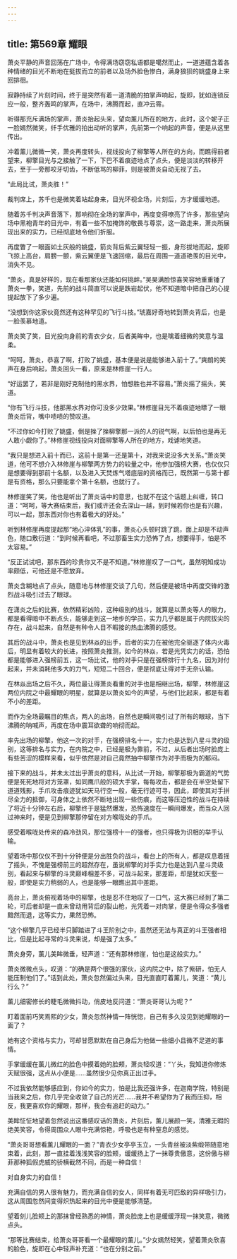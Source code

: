 ```yaml
---
---
---
```

title: 第569章 耀眼
---



萧炎平静的声音回荡在广场中，令得满场窃窃私语都是噶然而止，一道道蕴含着各种情绪的目光不断地在挺拔而立的前者以及场外脸色惨白，满身狼狈的姚盛身上来回排徊。

寂静持续了片刻时间，终于是突然有着一道清脆的拍掌声响起，旋即，犹如连锁反应一般，整齐轰鸣的掌声，在场中，沸腾而起，直冲云霄。

听得那充斥满场的掌声，萧炎抬起头来，望向薰儿所在的地方，此时，这个妮子正一脸嫣然微笑，纤手优雅的拍出动听的掌声，先前第一个响起的声音，便是从这里传出。

冲着薰儿微微一笑，萧炎再度转头，视线投向了柳擎等人所在的方向，而瞧得前者望来，柳擎目光与之接触了一下，下巴不着痕迹地点了点头，便是淡淡的转移开去，至于一旁那咬牙切齿，不断低骂的柳菲，则是被萧炎自动无视了去。

“此局比试，萧炎胜！”

裁判席上，苏千也是微笑着站起身来，目光环视全场，片刻后，方才缓缓地道。

随着苏千判决声音落下，那响彻在全场的掌声中，再度变得嘹亮了许多，那些望向场中黑袍青年的目光中，有着一些不加掩饰的敬畏与尊崇，这一路走来，萧炎所展现出来的实力，已经彻底地令他们折服。

再度瞥了一眼面如土灰般的姚盛，箭炎背后紫云翼轻轻一振，身形拔地而起，旋即飞掠上高台，肩膀一颤，紫云翼便是飞速回缩，最后在周围一道道艳羡的目光中，消失不见。

“萧炎，真是好样的，现在看那家伙还能如何挑衅。”吴昊满脸惊喜笑容地重重锤了萧炎一拳，笑道，先前的战斗简直可以说是跌岩起伏，他不知道暗中把自己的心提提起放下了多少遍。

“没想到你这家伙竟然还有这种罕见的飞行斗技。”琥嘉好奇地转到萧炎背后，也是一脸羡慕地道。

萧炎笑了笑，目光投向身前的青衣少女，后者美眸中，也是噙着细微的笑意与温柔。

“呵呵，萧炎，恭喜了啊，打败了姚盛，基本便是说是能够进入前十了。”爽朗的笑声在身后响起，萧炎回头一看，原来是林修崖一行人。

“好运罢了，若非是刚好克制他的黑水界，怕想胜也并不容易。”萧炎摇了摇头，笑道。

“你有飞行斗技，他那黑水界对你可没多少效果。”林修崖目光不着痕迹地瞟了一眼萧炎后背，嘴中啧啧的赞叹道。

“不过你如今打败了姚盛，倒是挫了挫柳擎那一派的人的锐气啊，以后怕也是再无人敢小觑你了。”林修崖视线投向对面柳擎等人所在的地方，戏谑地笑道。

“我只是想进入前十而已，这前十是第一还是第十，对我来说没多大关系。”萧炎笑道，他可不想介入林修崖与柳擎两方势力的较量之中，他参加强榜大赛，也仅仅只是想要得到那前十名额，以及进入天焚炼气塔底层的资格而已，既然第一与第十都是有资格，那么只要能拿个第十名额，也就行了。

林修崖笑了笑，他也是听出了萧炎话中的意思，也就不在这个话题上纠缠，转口道：“呵呵，等大赛结束后，我们或许还会去深山一越，到时候若你也是有兴趣，可以一起，那东西对你也有着极大的好处。”

听到林修崖再度提起那“地心淬体乳”的事，萧炎心头顿时跳了跳，面上却是不动声色，随口敷衍道：“到时候再看吧，不过那畜生实力恐怖了点，想要得手，怕是不太容易。”

“反正试试吧，那东西的珍贵你又不是不知道。”林修崖叹了一口气，虽然明知成功率颇低，可他还是不愿放弃。

萧炎含糊地点了点头，随意地与林修崖交谈了几句，然后便是被场中再度交锋的激烈战斗吸引过去了眼球。

在潇炎之后的比赛，依然精彩凶险，这种级别的战斗，就算是以萧炎等人的眼力，都是看得暗中不断点头，能够走到这一地步的学员，实力几乎都是属于内院拔尖的存在，战斗起来，自然是有种令人目不暇接的热血沸腾的感觉。

其后的战斗中，萧炎也是见到林焱的出手，后者的实力在被他完全驱逐了体内火毒后，明显有着较大的长进，按照萧炎推测，如今的林焱，若是光凭实力的话，恐怕都是能够进入强榜前五，这一场比试，他的对手只是在强榜排行十九名，因为对付起来，并未消耗他多大的力气，短短二十回合，便是彻底让得对手无奈认输。

在林焱出场之后不久，两位最让得萧炎看重的对手也是相继出场，柳擎，林修崖这两位内院之中最耀眼的明星，就算是以萧炎如今的声望，与他们比起来，都是有着不小的差距。

而作为全场最瞩目的焦点，两人的出场，自然也是瞬间吸引过了所有的眼球，当下沸腾的呐喊声，再度在场中震耳欲聋的响彻而起。

率先出场的柳擎，他这一次的对手，在强榜排名十一，实力也是达到八星斗灵的级别，这等排名与实力，在内院之中，已经是极为靠前，不过，从后者出场时脸庞上有些苦涩的模样来看，似乎依然是对自己竟然抽中柳擎作为对手而极为的郁闷。

接下来的战斗，并未太过出乎萧炎的意料，从比试一开始，柳擎那极为霸道的气势便是死死地将对方笼罩，如同鹰爪般的硕大手掌，每每攻击，都是会在半空处留下道道残影，手爪攻击痕迹犹如天马行空一般，毫无行迹可寻，因此，即使其对手拼尽全力的抵御，可身体之上依然不断地出现一些伤痕，而这等压迫性的战斗在持续了将近十分钟左右后，柳擎终于是猛然爆发，恐怖速度在一瞬间爆发，而当众人回过神来时，便是见到柳擎那停留在对方喉咙处的手爪。

感受着喉咙处传来的森冷劲风，那位强榜十一的强者，也只得极为识相的举手认输。

望着场中那仅仅不到十分钟便是分出胜负的战斗，看台上的所有人，都是叹息着摇了摇头，不愧是强榜前三的超然存在，虽说柳擎的对手实力也是达到八星斗灵级别，看起来与柳擎的斗灵巅峰相差不多，可战斗起来，那差距，却是犹如天壑一般，即使是实力稍弱的人，也是能够一眼瞧出其中差距。

高台上，萧炎俯视着场中的柳擎，也是忍不住地叹了一口气，这大赛已经到了第二轮，可后者却是一直未曾动用背后的裂山枪，光凭着一对肉掌，便是令得众多强者黯然而退，这等实力，果然恐怖。

“这个柳擎几乎已经半只脚踏进了斗王阶别之中，虽然还无法与真正的斗王强者相比，但是比起寻常的斗灵来说，却是强了太多。”

萧炎身旁，薰儿美眸微垂，轻声道：“还有那林修崖，怕也是这般实力。”

萧炎微微点头，叹道：“的确是两个很强的家伙，这内院之中，除了紫研，怕无人能压制他们了。”话到此处，萧炎忽然偏过头来，目光直直盯着薰儿，笑道：“黄儿行么？”

薰儿细密修长的睫毛微微抖动，俏皮地反问道：“萧炎哥哥认为呢？”

盯着面前巧笑焉熙的少女，萧炎忽然神情一阵恍惚，自己有多久没见到她耀眼的一面了？

她有这个资格与实力，可却甘愿默默在自己身后为他做一些细小且微不足道的事情。

手掌缓缓在薰儿微红的脸色中摸着她的脸颊，萧炎轻叹道：“丫头，我知道你修炼天赋很强，这点从小便是……虽然很少见你真正出过手。

不过我依然能够感应到，你如今的实力，怕是比我还强许多，在迦南学院，特别是当我来之后，你几乎完全收敛了自己的光芒……我并不希望你为了我而压抑，相反，我更喜欢你的耀眼，那样，我会有追赶的动力。”

美眸怔怔地望着忽然说出这番感叹话的萧炎，片刻后，薰儿展颜一笑，清雅无暇的绝美笑容，令得周围众人眼中充满惊艳，呼吸也是有种窒息的感觉。

“萧炎哥哥想看薰儿耀眼的一面？”青衣少女亭亭玉立，一头青丝被淡紫缎带随意地束着，此刻，那一直挂着浅浅笑容的脸颊，缓缓扬上了一抹尊贵傲意，这份傲与柳菲那种狐假虎威的骄横截然不同，而是一种自信！

对自身实力的自信！

充满自信的男人很有魅力，而充满自信的女人，同样有着无可匹敌的异样吸引力，这从周围忽然间变得炽热起来的目光中便是能够清楚。

望着刻儿脸颊上的那抹曾经熟悉的神情，萧炎脸庞上也是缓缓浮现一抹笑意，微微点头。

“那等比赛结束，给萧炎哥哥看一个最耀眼的薰儿。”少女嫣然轻笑，望着萧炎欣喜的脸色，旋即在心中轻声补充道：“也在分别之前。”